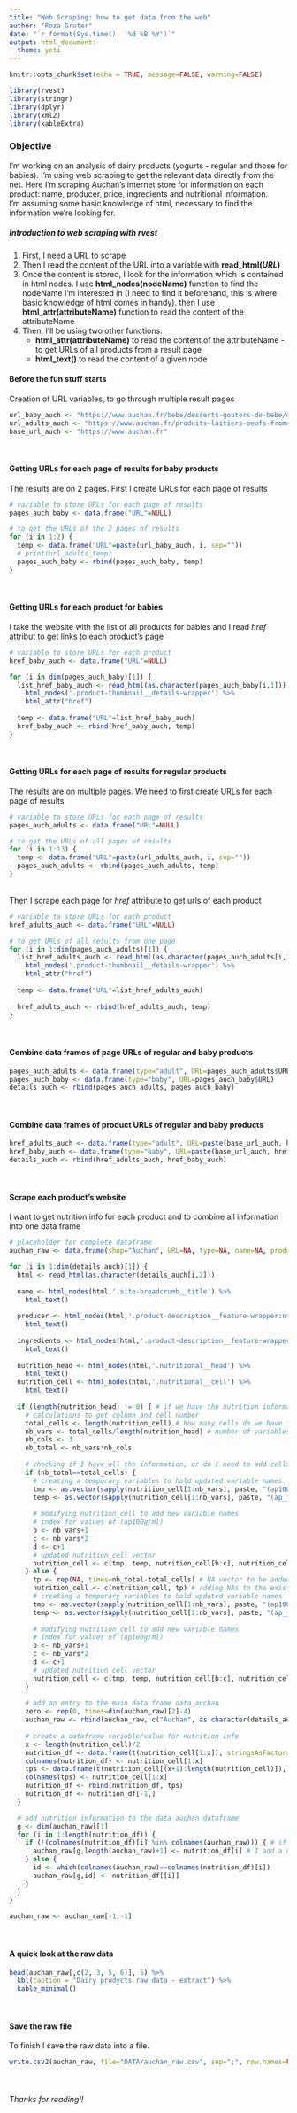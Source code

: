 ```yaml
---
title: "Web Scraping: how to get data from the web"
author: "Roza Gruter"
date: "`r format(Sys.time(), '%d %B %Y')`"
output: html_document:
  theme: yeti
---
```


```r
knitr::opts_chunk$set(echo = TRUE, message=FALSE, warning=FALSE)
```

```r
library(rvest)
library(stringr)
library(dplyr)
library(xml2)
library(kableExtra)
```

### Objective
I'm working on an analysis of dairy products (yogurts - regular and those for babies). I'm using web scraping to get the relevant data directly from the net.
Here I'm scraping Auchan's internet store for information on each product: name, producer, price, ingredients and nutritional information.
\
I'm assuming some basic knowledge of html, necessary to find the information we're looking for.
\

##### Introduction to web scraping with rvest

1. First, I need a URL to scrape
2. Then I read the content of the URL into a variable with **read_html(_URL_)**
3. Once the content is stored, I look for the information which is contained in html nodes. I use **html_nodes(nodeName)** function to find the nodeName I'm interested in (I need to find it beforehand, this is where basic knowledge of html comes in handy). then I use **html_attr(attributeName)** function to read the content of the attributeName
4. Then, I'll be using two other functions:
    + **html_attr(attributeName)** to read the content of the attributeName - to get URLs of all products from a result page
    + **html_text()** to read the content of a given node
\

#### Before the fun stuff starts

Creation of URL variables, to go through multiple result pages
```r
url_baby_auch <- "https://www.auchan.fr/bebe/desserts-gouters-de-bebe/desserts-lactes/ca-n080301?page="
url_adults_auch <- "https://www.auchan.fr/produits-laitiers-oeufs-fromages/yaourts-fromages-blancs/ca-n0102?page="
base_url_auch <- "https://www.auchan.fr"
```
\

#### Getting URLs for each page of results for baby products
The results are on 2 pages. First I create URLs for each page of results
```r
# variable to store URLs for each page of results
pages_auch_baby <- data.frame("URL"=NULL)

# to get the URLs of the 2 pages of results
for (i in 1:2) {
  temp <- data.frame("URL"=paste(url_baby_auch, i, sep=""))
  # print(url_adults_temp)
  pages_auch_baby <- rbind(pages_auch_baby, temp)
}
```
\

#### Getting URLs for each product for babies
I take the website with the list of all products for babies and I read _href_ attribut to get links to each product's page
```r
# variable to store URLs for each product
href_baby_auch <- data.frame("URL"=NULL)

for (i in dim(pages_auch_baby)[1]) {
  list_href_baby_auch <- read_html(as.character(pages_auch_baby[i,1])) %>%
    html_nodes('.product-thumbnail__details-wrapper') %>%
    html_attr("href")
  
  temp <- data.frame("URL"=list_href_baby_auch)
  href_baby_auch <- rbind(href_baby_auch, temp)
}
```
\

#### Getting URLs for each page of results for regular products
The results are on multiple pages. We need to first create URLs for each page of results
```r
# variable to store URLs for each page of results
pages_auch_adults <- data.frame("URL"=NULL)

# to get the URLs of all pages of results
for (i in 1:13) {
  temp <- data.frame("URL"=paste(url_adults_auch, i, sep=""))
  pages_auch_adults <- rbind(pages_auch_adults, temp)
}
```
\
Then I scrape each page for _href_ attribute to get urls of each product
```r
# variable to store URLs for each product
href_adults_auch <- data.frame("URL"=NULL)

# to get URLs of all results from one page
for (i in 1:dim(pages_auch_adults)[1]) {
  list_href_adults_auch <- read_html(as.character(pages_auch_adults[i,1])) %>%
    html_nodes('.product-thumbnail__details-wrapper') %>%
    html_attr("href")
  
  temp <- data.frame("URL"=list_href_adults_auch)
  
  href_adults_auch <- rbind(href_adults_auch, temp)
}
```
\

#### Combine data frames of page URLs of regular and baby products
```r
pages_auch_adults <- data.frame(type="adult", URL=pages_auch_adults$URL)
pages_auch_baby <- data.frame(type="baby", URL=pages_auch_baby$URL)
details_auch <- rbind(pages_auch_adults, pages_auch_baby)
```
\

#### Combine data frames of product URLs of regular and baby products
```r
href_adults_auch <- data.frame(type="adult", URL=paste(base_url_auch, href_adults_auch$URL, sep=""))
href_baby_auch <- data.frame(type="baby", URL=paste(base_url_auch, href_baby_auch$URL, sep=""))
details_auch <- rbind(href_adults_auch, href_baby_auch)
```
\

#### Scrape each product's website
I want to get nutrition info for each product and to combine all information into one data frame
```r
# placeholder for complete dataframe
auchan_raw <- data.frame(shop="Auchan", URL=NA, type=NA, name=NA, producer=NA, ingredients=NA, stringsAsFactors=FALSE)

for (i in 1:dim(details_auch)[1]) {
  html <- read_html(as.character(details_auch[i,2]))
  
  name <- html_nodes(html,'.site-breadcrumb__title') %>%
    html_text()
  
  producer <- html_nodes(html,'.product-description__feature-wrapper:nth-child(2) .product-description__feature-title+ .product-description__feature-group-wrapper .product-description__feature-value') %>%
    html_text()
  
  ingredients <- html_nodes(html,'.product-description__feature-wrapper:nth-child(1) .product-description__feature-value') %>%
    html_text()
  
  nutrition_head <- html_nodes(html,'.nutritional__head') %>%
    html_text()
  nutrition_cell <- html_nodes(html,'.nutritional__cell') %>%
    html_text()
  
  if (length(nutrition_head) != 0) { # if we have the nutrition information for a given product
    # calculations to get column and cell number
    total_cells <- length(nutrition_cell) # how many cells do we have for a given product
    nb_vars <- total_cells/length(nutrition_head) # number of variables (no division on daily value and per 100g value)
    nb_cols <- 3
    nb_total <- nb_vars*nb_cols
    
    # checking if I have all the information, or do I need to add cells
    if (nb_total==total_cells) {
      # creating a temporary variables to hold updated variable names
      tmp <- as.vector(sapply(nutrition_cell[1:nb_vars], paste, "(ap100g/ml)", sep=" "))
      temp <- as.vector(sapply(nutrition_cell[1:nb_vars], paste, "(ap_jour_%)", sep=" "))
      
      # modifying nutrition_cell to add new variable names
      # index for values of (ap100g/ml)
      b <- nb_vars+1
      c <- nb_vars*2
      d <- c+1
      # updated nutrition_cell vector
      nutrition_cell <- c(tmp, temp, nutrition_cell[b:c], nutrition_cell[d:nb_total])
    } else {
      tp <- rep(NA, times=nb_total-total_cells) # NA vector to be added to the existing cells
      nutrition_cell <- c(nutrition_cell, tp) # adding NAs to the existing cells
      # creating a temporary variables to hold updated variable names
      tmp <- as.vector(sapply(nutrition_cell[1:nb_vars], paste, "(ap100g/ml)", sep=" "))
      temp <- as.vector(sapply(nutrition_cell[1:nb_vars], paste, "(ap_jour_%)", sep=" "))
      
      # modifying nutrition_cell to add new variable names
      # index for values of (ap100g/ml)
      b <- nb_vars+1
      c <- nb_vars*2
      d <- c+1
      # updated nutrition_cell vector
      nutrition_cell <- c(tmp, temp, nutrition_cell[b:c], nutrition_cell[d:nb_total])
    }
    
    # add an entry to the main data frame data_auchan
    zero <- rep(0, times=dim(auchan_raw)[2]-4)
    auchan_raw <- rbind(auchan_raw, c("Auchan", as.character(details_auch[i,2]), as.character(details_auch[i,1]), name, producer, ingredients[1], zero))
    
    # create a dataframe variable/value for nutrition info
    x <- length(nutrition_cell)/2
    nutrition_df <- data.frame(t(nutrition_cell[1:x]), stringsAsFactors=FALSE)
    colnames(nutrition_df) <- nutrition_cell[1:x]
    tps <- data.frame(t(nutrition_cell[(x+1):length(nutrition_cell)]), stringsAsFactors=FALSE)
    colnames(tps) <- nutrition_cell[1:x]
    nutrition_df <- rbind(nutrition_df, tps)
    nutrition_df <- nutrition_df[-1,]
  }

  # add nutrition information to the data_auchan dataframe
  g <- dim(auchan_raw)[1]
  for (i in 1:length(nutrition_df)) {
    if (!(colnames(nutrition_df)[i] %in% colnames(auchan_raw))) { # if variable doesn't exist in the dataframe
      auchan_raw[g,length(auchan_raw)+1] <- nutrition_df[i] # I add a new column
    } else {
      id <- which(colnames(auchan_raw)==colnames(nutrition_df)[i])
      auchan_raw[g,id] <- nutrition_df[[i]]
    }
  }
}

auchan_raw <- auchan_raw[-1,-1]
```
\

#### A quick look at the raw data
```r
head(auchan_raw[,c(2, 3, 5, 6)], 5) %>%
  kbl(caption = "Dairy prodycts raw data - extract") %>%
  kable_minimal()
```
\

#### Save the raw file
To finish I save the raw data into a file.
```r
write.csv2(auchan_raw, file="DATA/auchan_raw.csv", sep=";", row.names=FALSE)
```
\

###### Thanks for reading!!
\
\
